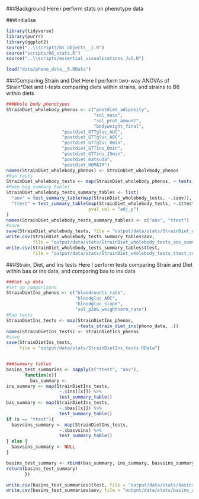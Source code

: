 ###Background
Here i perform stats on phenotype data

###Initialise
```r
library(tidyverse)
library(purrr)
library(ggplot2)
source("..\\scripts/01_objects__1.R")
source("scripts/06_stats.R")
source("..\\scripts/essential_visualisations_JvG.R")

load("data/pheno_data__5.RData")
```

###Comparing Strain and Diet
Here I perform two-way ANOVAs of Strain*Diet and t-tests comparing diets within strains, and strains to B6 within diets
```r
###Whole body phenotypes
StrainDiet_wholebody_phenos <- c("postdiet_adiposity",
                                 "sol_mass",
                                 "sol_prot_amount",
                                 "bodyweight_final",
                     "postdiet_GTTgluc_AUC",
                     "postdiet_GTTgluc_AOC",
                     "postdiet_GTTgluc_0min",
                     "postdiet_GTTins_0min",
                     "postdiet_GTTins_15min",
                     "postdiet_matsuda",
                     "postdiet_HOMAIR")
names(StrainDiet_wholebody_phenos) <- StrainDiet_wholebody_phenos
#Run tests
StrainDiet_wholebody_tests <- map(StrainDiet_wholebody_phenos, ~ tests_strain_diet(pheno_data, .))
#Make big summary tables
StrainDiet_wholebody_tests_summary_tables <- list(
  "aov" = test_summary_table(map(StrainDiet_wholebody_tests, ~.$aov)),
  "ttest" = test_summary_table(map(StrainDiet_wholebody_tests, ~.$ttest),
                               pval_col = "adj_p")
)
names(StrainDiet_wholebody_tests_summary_tables) <- c("aov", "ttest")
#save
save(StrainDiet_wholebody_tests, file = "output/data/stats/StrainDiet_wholebody_tests.RData")
write.csv(StrainDiet_wholebody_tests_summary_tables$aov, 
          file = "output/data/stats/StrainDiet_wholebody_tests_aov_summary_table.csv")
write.csv(StrainDiet_wholebody_tests_summary_tables$ttest, 
          file = "output/data/stats/StrainDiet_wholebody_tests_ttest_summary_table.csv")
```


###Strain, Diet, and Ins tests
Here I perform tests comparing Strain and Diet within bas or ins data, and comparing bas to ins data
```r
###Set up data
#Set up comparisons
StrainDietIns_phenos <- c("bloodcounts_rate",
                          "bloodgluc_AOC",
                          "bloodgluc_slope",
                          "sol_p2DG_weightnorm_rate")
#Run tests
StrainDietIns_tests <- map(StrainDietIns_phenos,
                           ~tests_strain_diet_ins(pheno_data, .))
names(StrainDietIns_tests) <- StrainDietIns_phenos
#save
save(StrainDietIns_tests,
     file = "output/data/stats/StrainDietIns_tests.RData")


###Summary tables
basins_test_summaries <- sapply(c("ttest", "aov"),
       function(x){
         bas_summary <- 
ins_summary <- map(StrainDietIns_tests,
                    ~.$ins[[x]]) %>%
                    test_summary_table()
bas_summary <- map(StrainDietIns_tests,
                    ~.$bas[[x]]) %>%
                    test_summary_table()
if (x == "ttest"){
  basvsins_summary <- map(StrainDietIns_tests,
                    ~.$basvsins) %>%
                    test_summary_table()
} else {
  basvsins_summary <- NULL
}

basins_test_summary <- rbind(bas_summary, ins_summary, basvsins_summary)
return(basins_test_summary)
       })

write.csv(basins_test_summaries$ttest, file = "output/data/stats/basins_ttest_summary.csv")
write.csv(basins_test_summaries$aov, file = "output/data/stats/basins_aov_summary.csv")
```

















